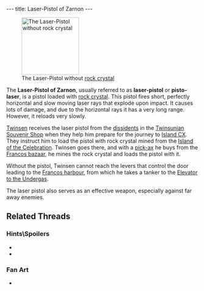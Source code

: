 ---
title: Laser-Pistol of Zarnon
---

{{twinsunica import}}{{Infobox Item
 |image=Laser.gif
 |type=weapon
 |critical=yes
 |magical=no
 |unique=yes
 |lba1=
 |lba2=yes
 |upgrades=final
 |rowposition=1
 |columnposition=6
 |effect=none
 |effectamount=
 |purpose=
 |combattype=area
 |powerlevel=red
 |rate=low
 |range=infinite
 |damage=high
}}
[[Image:Laser-pistol.png|right|150px|thumb|The Laser-Pistol without [[Piece of Rock Crystal|rock crystal]]]]

The '''Laser-Pistol of Zarnon''', usually referred to as '''laser-pistol''' or '''pisto-laser''', is a pistol loaded with [[rock crystal]]. This pistol fires short, perfectly horizontal and slow moving laser rays that explode upon impact. It causes lots of damage, and due to the horizontal rays it has a very long range. However, it reloads very slowly.

[[Twinsen]] receives the laser pistol from the [[dissidents]] in the [[Twinsunian Souvenir Shop]] when they help him prepare for the journey to [[Island CX]]. They instruct him to load the pistol with rock crystal mined from the [[Island of the Celebration]]. Twinsen goes there, and with a [[pick-ax]] he buys from the [[Francos bazaar]], he mines the rock crystal and loads the pistol with it.

Without the pistol, Twinsen cannot reach the levers that control the door leading to the [[Francos harbour]], from which he takes a tanker to the [[Elevator to the Undergas]].

The laser pistol also serves as an effective weapon, especially against far away enemies.

== Related Threads ==
=== Hints\Spoilers ===
* {{thread|id=10088|title=rapid blaster}}
* {{thread|id=10125|title=Controband laser gun?}}

=== Fan Art ===
* {{thread|id=11287|title=Twinsen}}